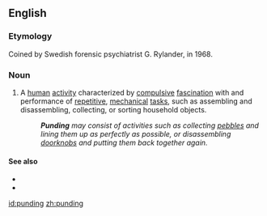 ==English==

===Etymology===
Coined by Swedish forensic psychiatrist G. Rylander, in 1968. {{cite-journal|title=Clinical and Medico-criminological aspects of addiction to Central Stimulating Drugs|work=Abuse of central stimulants: Symposium arranged by the Swedish Committee on International Health Relations, Stockholm, November 25-27, 1968|editor=Folke Sjöqvist, Malcolm Tottie|publisher=Almqvist & Wiksell|date=1969|page=257}}

===Noun===
{{en-noun|-}}

# A [[human]] [[activity]] characterized by [[compulsive]] [[fascination]] with and performance of [[repetitive]], [[mechanical]] [[tasks]], such as assembling and disassembling, collecting, or sorting household objects.
#: '''''Punding''' may consist of activities such as collecting [[pebble]]s and lining them up as perfectly as possible, or disassembling [[doorknob|doorknobs]] and putting them back together again.''

====See also====
* {{l|en|stimming}}
* {{l|en|tweaking}}

[[id:punding]]
[[zh:punding]]